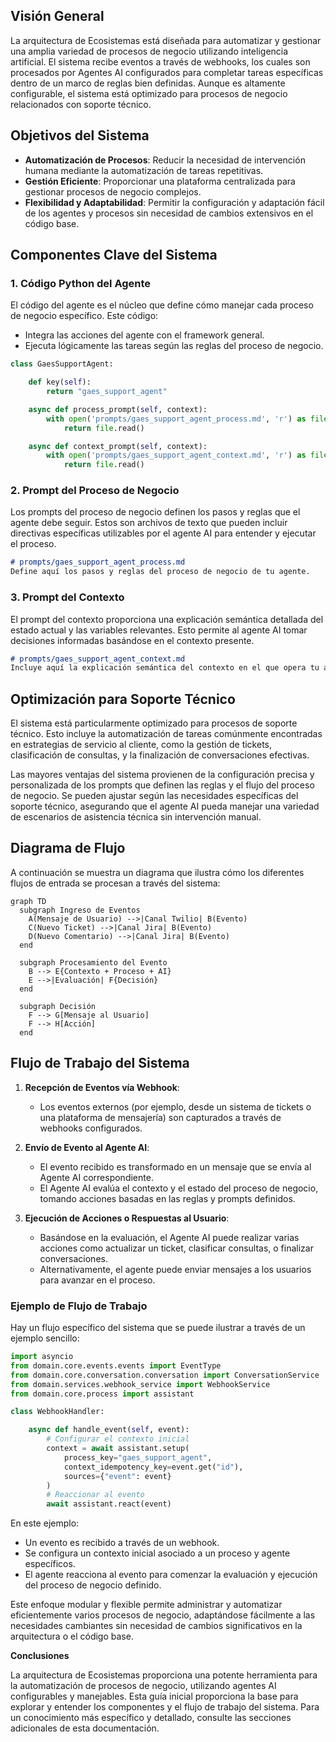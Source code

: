 ## Visión General

La arquitectura de Ecosistemas está diseñada para automatizar y gestionar una amplia variedad de procesos de negocio utilizando inteligencia artificial. El sistema recibe eventos a través de webhooks, los cuales son procesados por Agentes AI configurados para completar tareas específicas dentro de un marco de reglas bien definidas. Aunque es altamente configurable, el sistema está optimizado para procesos de negocio relacionados con soporte técnico.

## Objetivos del Sistema

- **Automatización de Procesos**: Reducir la necesidad de intervención humana mediante la automatización de tareas repetitivas.
- **Gestión Eficiente**: Proporcionar una plataforma centralizada para gestionar procesos de negocio complejos.
- **Flexibilidad y Adaptabilidad**: Permitir la configuración y adaptación fácil de los agentes y procesos sin necesidad de cambios extensivos en el código base.

## Componentes Clave del Sistema

### 1. Código Python del Agente

El código del agente es el núcleo que define cómo manejar cada proceso de negocio específico. Este código:
- Integra las acciones del agente con el framework general.
- Ejecuta lógicamente las tareas según las reglas del proceso de negocio.

```python
class GaesSupportAgent:

    def key(self):
        return "gaes_support_agent"

    async def process_prompt(self, context):
        with open('prompts/gaes_support_agent_process.md', 'r') as file:
            return file.read()

    async def context_prompt(self, context):
        with open('prompts/gaes_support_agent_context.md', 'r') as file:
            return file.read()
```

### 2. Prompt del Proceso de Negocio

Los prompts del proceso de negocio definen los pasos y reglas que el agente debe seguir. Estos son archivos de texto que pueden incluir directivas específicas utilizables por el agente AI para entender y ejecutar el proceso.

```markdown
# prompts/gaes_support_agent_process.md
Define aquí los pasos y reglas del proceso de negocio de tu agente.
```

### 3. Prompt del Contexto

El prompt del contexto proporciona una explicación semántica detallada del estado actual y las variables relevantes. Esto permite al agente AI tomar decisiones informadas basándose en el contexto presente.

```markdown
# prompts/gaes_support_agent_context.md
Incluye aquí la explicación semántica del contexto en el que opera tu agente.
```

## Optimización para Soporte Técnico

El sistema está particularmente optimizado para procesos de soporte técnico. Esto incluye la automatización de tareas comúnmente encontradas en estrategias de servicio al cliente, como la gestión de tickets, clasificación de consultas, y la finalización de conversaciones efectivas.

Las mayores ventajas del sistema provienen de la configuración precisa y personalizada de los prompts que definen las reglas y el flujo del proceso de negocio. Se pueden ajustar según las necesidades específicas del soporte técnico, asegurando que el agente AI pueda manejar una variedad de escenarios de asistencia técnica sin intervención manual.

## Diagrama de Flujo

A continuación se muestra un diagrama que ilustra cómo los diferentes flujos de entrada se procesan a través del sistema:

```mermaid
graph TD
  subgraph Ingreso de Eventos
    A(Mensaje de Usuario) -->|Canal Twilio| B(Evento)
    C(Nuevo Ticket) -->|Canal Jira| B(Evento)
    D(Nuevo Comentario) -->|Canal Jira| B(Evento)
  end

  subgraph Procesamiento del Evento
    B --> E{Contexto + Proceso + AI}
    E -->|Evaluación| F{Decisión}
  end

  subgraph Decisión
    F --> G[Mensaje al Usuario]
    F --> H[Acción]
  end
```

## Flujo de Trabajo del Sistema

1. **Recepción de Eventos vía Webhook**:
   - Los eventos externos (por ejemplo, desde un sistema de tickets o una plataforma de mensajería) son capturados a través de webhooks configurados.
   
2. **Envío de Evento al Agente AI**:
   - El evento recibido es transformado en un mensaje que se envía al Agente AI correspondiente.
   - El Agente AI evalúa el contexto y el estado del proceso de negocio, tomando acciones basadas en las reglas y prompts definidos.

3. **Ejecución de Acciones o Respuestas al Usuario**:
   - Basándose en la evaluación, el Agente AI puede realizar varias acciones como actualizar un ticket, clasificar consultas, o finalizar conversaciones.
   - Alternativamente, el agente puede enviar mensajes a los usuarios para avanzar en el proceso.

### Ejemplo de Flujo de Trabajo

Hay un flujo específico del sistema que se puede ilustrar a través de un ejemplo sencillo:

```python
import asyncio
from domain.core.events.events import EventType
from domain.core.conversation.conversation import ConversationService
from domain.services.webhook_service import WebhookService
from domain.core.process import assistant

class WebhookHandler:

    async def handle_event(self, event):
        # Configurar el contexto inicial
        context = await assistant.setup(
            process_key="gaes_support_agent",
            context_idempotency_key=event.get("id"),
            sources={"event": event}
        )
        # Reaccionar al evento
        await assistant.react(event)
```

En este ejemplo:
- Un evento es recibido a través de un webhook.
- Se configura un contexto inicial asociado a un proceso y agente específicos.
- El agente reacciona al evento para comenzar la evaluación y ejecución del proceso de negocio definido.

Este enfoque modular y flexible permite administrar y automatizar eficientemente varios procesos de negocio, adaptándose fácilmente a las necesidades cambiantes sin necesidad de cambios significativos en la arquitectura o el código base.

**Conclusiones**

La arquitectura de Ecosistemas proporciona una potente herramienta para la automatización de procesos de negocio, utilizando agentes AI configurables y manejables. Esta guía inicial proporciona la base para explorar y entender los componentes y el flujo de trabajo del sistema. Para un conocimiento más específico y detallado, consulte las secciones adicionales de esta documentación.